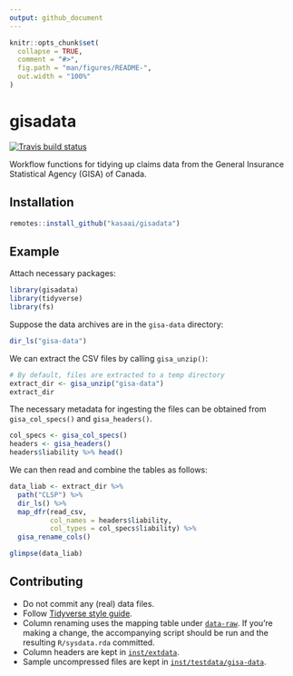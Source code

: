 ```yaml
---
output: github_document
---
```


<!-- README.md is generated from README.Rmd. Please edit that file -->

```r
knitr::opts_chunk$set(
  collapse = TRUE,
  comment = "#>",
  fig.path = "man/figures/README-",
  out.width = "100%"
)
```

# gisadata

<!-- badges: start -->
[![Travis build status](https://travis-ci.org/kasaai/gisadata.svg?branch=master)](https://travis-ci.org/kasaai/gisadata)
<!-- badges: end -->

Workflow functions for tidying up claims data from the General Insurance Statistical
Agency (GISA) of Canada.

## Installation

```r
remotes::install_github("kasaai/gisadata")
```

## Example

Attach necessary packages:

```r
library(gisadata)
library(tidyverse)
library(fs)
```

Suppose the data archives are in the `gisa-data` directory:

```r
dir_ls("gisa-data")
```

We can extract the CSV files by calling `gisa_unzip()`:

```r
# By default, files are extracted to a temp directory
extract_dir <- gisa_unzip("gisa-data")
extract_dir
```

The necessary metadata for ingesting the files can be obtained from `gisa_col_specs()`
and `gisa_headers()`.

```r
col_specs <- gisa_col_specs()
headers <- gisa_headers()
headers$liability %>% head()
```

We can then read and combine the tables as follows:

```r
data_liab <- extract_dir %>%
  path("CLSP") %>%
  dir_ls() %>%
  map_dfr(read_csv,
          col_names = headers$liability,
          col_types = col_specs$liability) %>%
  gisa_rename_cols()

glimpse(data_liab)
```

## Contributing

- Do not commit any (real) data files.
- Follow [Tidyverse style guide](https://style.tidyverse.org/).
- Column renaming uses the mapping table under [`data-raw`](https://github.com/kasaai/gisadata/tree/master/data-raw). 
If you're making a change, the accompanying script should be run and the 
resulting `R/sysdata.rda` committed.
- Column headers are kept in [`inst/extdata`](https://github.com/kasaai/gisadata/tree/master/inst/extdata).
- Sample uncompressed files are kept in [`inst/testdata/gisa-data`](https://github.com/kasaai/gisadata/tree/master/inst/testdata/gisa-data).
